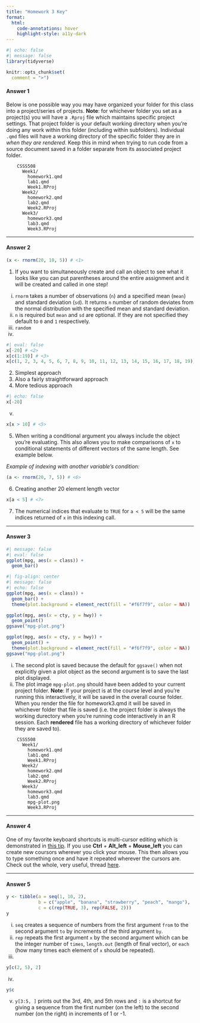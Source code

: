 ```yaml
---
title: "Homework 3 Key"
format: 
  html:
    code-annotations: hover
    highlight-style: a11y-dark
---
```


```r
#| echo: false
#| message: false
library(tidyverse)

knitr::opts_chunk$set(
  comment = ">")
```

#### Answer 1

Below is one possible way you may have organized your folder for this class into a project/series of projects. **Note**: for whichever folder you set as a project(s) you will have a `.Rproj` file which maintains specific project settings. That project folder is your default working directory when you're doing any work within this folder (including within subfolders). Individual `.qmd` files will have a working directory of the specific folder they are in *when they are rendered*. Keep this in mind when trying to run code from a source document saved in a folder separate from its associated project folder. 

```
    CSSS508
      Week1/
        homework1.qmd
        lab1.qmd
        Week1.RProj
      Week2/
        homework2.qmd
        lab2.qmd
        Week2.RProj
      Week3/
        homework3.qmd
        lab3.qmd
        Week3.RProj
```

---

#### Answer 2

```r
(x <- rnorm(20, 10, 5)) # <1>
```
1. If you want to simultaneously create and call an object to see what it looks like you can put parentheses around the entire assignment and it will be created and called in one step!

i. `rnorm` takes a number of observations (`n`) and a specified mean (`mean`) and standard deviation (`sd`). It returns `n` number of random deviates from the normal distribution with the specified mean and standard deviation. 
ii. `n` is required but `mean` and `sd` are optional. If they are not specified they default to `0` and `1` respectively. 
iii. `random`
iv. 
```r
#| eval: false
x[-20] # <2> 
x[c(1:19)] # <3>
x[c(1, 2, 3, 4, 5, 6, 7, 8, 9, 10, 11, 12, 13, 14, 15, 16, 17, 18, 19)] # <4>
```

2. Simplest approach
3. Also a fairly straightforward approach
4. More tedious approach

```r
#| echo: false
x[-20]
```



v. 
```r
x[x > 10] # <5>
```
5. When writing a conditional argument you always include the object you're evaluating. This also allows you to make comparisons of `x` to conditional statements of different vectors of the same length. See example below.

*Example of indexing with another variable's condition:*

```r
(a <- rnorm(20, 7, 5)) # <6> 
```
6. Creating another 20 element length vector

```r
x[a < 5] # <7>
```

7. The numerical indices that evaluate to `TRUE` for `a < 5` will be the same indices returned of `x` in this indexing call. 

---

#### Answer 3

```r
#| message: false
#| eval: false
ggplot(mpg, aes(x = class)) +
  geom_bar() 
```

```r
#| fig-align: center
#| message: false
#| echo: false
ggplot(mpg, aes(x = class)) +
  geom_bar() +
  theme(plot.background = element_rect(fill = "#f6f7f9", color = NA))
```

```r
ggplot(mpg, aes(x = cty, y = hwy)) +
  geom_point() 
ggsave("mpg-plot.png")
```


```r
ggplot(mpg, aes(x = cty, y = hwy)) +
  geom_point() + 
  theme(plot.background = element_rect(fill = "#f6f7f9", color = NA))
ggsave("mpg-plot.png")
```

i. The second plot is saved because the default for `ggsave()` when not explicitly given a plot object as the second argument is to save the last plot displayed. 
ii. The plot image `mpg-plot.png` should have been added to your current project folder. **Note**: If your project is at the course level and you're running this interactively, it will be saved in the overall course folder. When you render the file for homework3.qmd it will be saved in whichever folder that file is saved (i.e. the project folder is always the working durectory when you're running code interactively in an R session. Each **rendered** file has a working directory of whichever folder they are saved to). 

```
    CSSS508
      Week1/
        homework1.qmd
        lab1.qmd
        Week1.RProj
      Week2/
        homework2.qmd
        lab2.qmd
        Week2.RProj
      Week3/
        homework3.qmd
        lab3.qmd
        mpg-plot.png
        Week3.RProj
``` 

---

#### Answer 4

One of my favorite keyboard shortcuts is multi-cursor editing which is demonstrated in [this tip](https://twitter.com/Chr_Koenig/status/1512352942443143172). If you use **Ctrl** + **Alt_left** + **Mouse_left** you can create new coursors wherever you click your mouse. This then allows you to type something once and have it repeated wherever the cursors are. Check out the whole, very useful, thread [here](https://twitter.com/Chr_Koenig/status/1512352888986742787). 

---

#### Answer 5

```r
y <- tibble(a = seq(1, 10, 2), 
            b = c("apple", "banana", "strawberry", "peach", "mango"), 
            c = c(rep(TRUE, 3), rep(FALSE, 2)))
y
```

i. `seq` creates a sequence of numbers from the first argument `from` to the second argument `to` by increments of the third argument `by`. 
ii. `rep` repeats the first argument `x` by the second argument which can be the integer number of `times`, `length.out` (length of final vector), or `each` (how many times each element of `x` should be repeated). 
iii. 

```r
y[c(2, 5), 2]
```

iv. 

```r
y$c
```

v. `y[3:5, ]` prints out the 3rd, 4th, and 5th rows and `:` is a shortcut for giving a sequence from the first number (on the left) to the second number (on the right) in increments of 1 or -1. 

